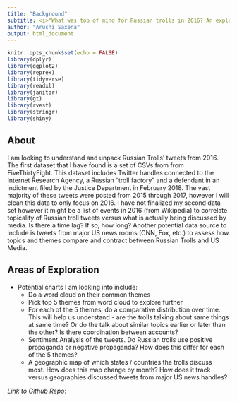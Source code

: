 ```yaml
---
title: "Background" 
subtitle: <i>"What was top of mind for Russian trolls in 2016? An exploration of IRA Tweets"</i>
author: "Arushi Saxena"
output: html_document
---
```


```r
knitr::opts_chunk$set(echo = FALSE)
library(dplyr)
library(ggplot2)
library(reprex)
library(tidyverse)
library(readxl)
library(janitor)
library(gt)
library(rvest)
library(stringr)
library(shiny)


```


## About
I am looking to understand and unpack Russian Trolls' tweets from 2016. The first dataset that I have found is a set of CSVs from from FiveThirtyEight. This dataset includes Twitter handles connected to the Internet Research Agency, a Russian "troll factory" and a defendant in an indictment filed by the Justice Department in February 2018. The vast majority of these tweets were posted from 2015 through 2017, however I will clean this data to only focus on 2016. I have not finalized my second data set however it might be a list of events in 2016 (from Wikipedia) to correlate topicality of Russian troll tweets versus what is actually being discussed by media. Is there a time lag? If so, how long? Another potential data source to include is tweets from major US news rooms (CNN, Fox, etc.) to assess how topics and themes compare and contract between Russian Trolls and US Media.


## Areas of Exploration

* Potential charts I am looking into include:
  + Do a word cloud on their common themes 
  + Pick top 5 themes from word cloud to explore further  
  + For each of the 5 themes, do a comparative distribution over time. This will help us understand - are the trolls talking about same things at same time? Or do the talk about similar topics earlier or later than the other? Is there coordination between accounts?
  + Sentiment Analysis of the tweets. Do Russian trolls use positive propaganda or negative propaganda? How does this differ for each of the 5 themes?
  + A geographic map of which states / countries the trolls discuss most. How does this map change by month? How does it track versus geographies discussed tweets from major US news handles?

<i>Link to Github Repo</i>: 

